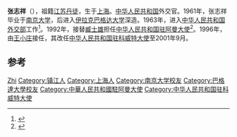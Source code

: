 {{Otheruses|张志祥}}
'''张志祥'''（{{bd|1938年|9月|catIdx=Z}}），祖籍[[江苏省|江苏]][[丹徒县|丹徒]]，生于[[上海|上海]]。[[中华人民共和国|中华人民共和国]]外交官。1961年，张志祥毕业于[[南京大学|南京大学]]，后进入[[伊拉克|伊拉克]][[巴格达大学|巴格达大学]]深造。1963年，进入[[中华人民共和国外交部|中华人民共和国外交部]]工作<ref>{{cite web|author=|title=中国大使看世界 -> 亚洲 -> 科威特 -> 张志祥|url=http://www.wjgksj.org/amb_info.aspx?id=136&kindid=1&cid=2|publisher=|date=|accessdate=2015-02-15|archive-date=2016-03-05|archive-url=https://web.archive.org/web/20160305225506/http://www.wjgksj.org/amb_info.aspx?id=136&kindid=1&cid=2|dead-url=yes}}</ref>。1992年，接替[[臧士雄|臧士雄]]担任[[中国驻阿曼大使列表|中华人民共和国驻阿曼大使]]<ref>{{cite web|author=中华人民共和国外交部|title=中国驻阿曼苏丹国历任大使|url=http://www.mfa.gov.cn/chn/pds/ziliao/wjrw/2167/2169/t9156.htm|publisher=中华人民共和国外交部|accessdate=2012-03-03}}</ref>。1996年，由[[王小庄|王小庄]]接任，其改任[[中国驻科威特大使列表|中华人民共和国驻科威特大使]]至2001年9月。

== 参考 ==
{{Reflist|2}}

{{start box}}
{{s-dip}}
{{succession box|[[臧士雄|臧士雄]]|[[王小庄|王小庄]]|[[中国驻阿曼大使列表|中华人民共和国驻阿曼大使]]|1992年7月-1996年11月}}
{{succession box|[[王景琪|王景琪]]|[[曾序勇|曾序勇]]|[[中国驻科威特大使列表|中华人民共和国驻科威特大使]]|1996年8月-2001年8月}}
{{end box}}
{{中华人民共和国官员小作品}}

{{Authority control}}
{{DEFAULTSORT:Zhang张}}
[[Category:张姓|Zhi]]
[[Category:镇江人|Category:镇江人]]
[[Category:上海人|Category:上海人]]
[[Category:南京大学校友|Category:南京大学校友]]
[[Category:巴格達大學校友|Category:巴格達大學校友]]
[[Category:中華人民共和國駐阿曼大使|Category:中華人民共和國駐阿曼大使]]
[[Category:中华人民共和国驻科威特大使|Category:中华人民共和国驻科威特大使]]